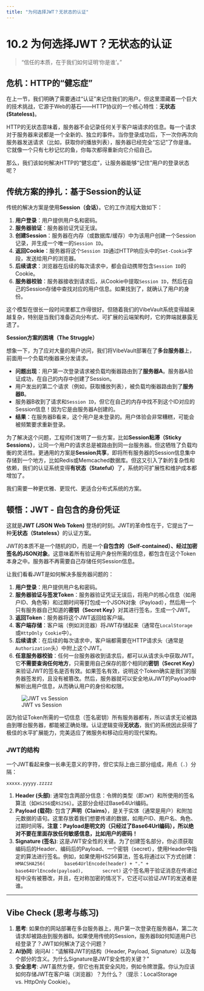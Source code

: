 ```yaml
---
title: "为何选择JWT？无状态的认证"
---
```


# 10.2 为何选择JWT？无状态的认证

> “信任的本质，在于我们如何证明‘你是谁’。”  

## 危机：HTTP的“健忘症”

在上一节，我们明确了需要通过“认证”来记住我们的用户。但这里潜藏着一个巨大的技术挑战，它源于Web的基石——HTTP协议的一个核心特性：**无状态 (Stateless)**。

HTTP的无状态意味着，服务器不会记录任何关于客户端请求的信息。每一个请求对于服务器来说都是一个全新的、独立的事件。当你登录成功后，下一次你再次向服务器发送请求（比如，获取你的播放列表），服务器已经完全“忘记”了你是谁。它就像一个只有七秒记忆的鱼，你每次都得重新向它介绍自己。

那么，我们该如何解决HTTP的“健忘症”，让服务器能够“记住”用户的登录状态呢？

## 传统方案的挣扎：基于Session的认证

传统的解决方案是使用**Session（会话）**。它的工作流程大致如下：

1.  **用户登录**：用户提供用户名和密码。
2.  **服务器验证**：服务器验证凭证无误。
3.  **创建Session**：服务器在内存（或数据库/缓存）中为该用户创建一个Session记录，并生成一个唯一的`Session ID`。
4.  **返回Cookie**：服务器将这个`Session ID`通过HTTP响应头中的`Set-Cookie`字段，发送给用户的浏览器。
5.  **后续请求**：浏览器在后续的每次请求中，都会自动携带包含`Session ID`的Cookie。
6.  **服务器校验**：服务器接收到请求后，从Cookie中提取`Session ID`，然后在自己的Session存储中查找对应的用户信息。如果找到了，就确认了用户的身份。

这个模型在很长一段时间里都工作得很好。但随着我们的VibeVault系统变得越来越复杂，特别是当我们准备迈向分布式、可扩展的云端架构时，它的弊端就暴露无遗了。

**Session方案的困境（The Struggle）**

想象一下，为了应对大量的用户访问，我们将VibeVault部署在了**多台服务器**上，前面用一个负载均衡器来分发请求。

*   **问题出现**：用户第一次登录请求被负载均衡器路由到了**服务器A**。服务器A验证成功，在自己的内存中创建了Session。
*   用户发出的第二个请求（例如，获取播放列表），被负载均衡器路由到了**服务器B**。
*   服务器B收到了请求和`Session ID`，但它在自己的内存中找不到这个ID对应的Session信息！因为它是由服务器A创建的。
*   **结果**：在服务器B看来，这个用户是未登录的。用户体验会非常糟糕，可能会被频繁要求重新登录。

为了解决这个问题，工程师们发明了一些方案，比如**Session粘滞（Sticky Sessions）**，让同一个用户的请求总是被路由到同一台服务器。但这牺牲了负载均衡的灵活性。更通用的方案是**Session共享**，即将所有服务器的Session信息集中存储到一个地方，比如Redis或Memcached数据库。但这又引入了新的复杂性和依赖，我们的认证系统变得**有状态（Stateful）**了，系统的可扩展性和维护成本都增加了。

我们需要一种更优雅、更现代、更适合分布式系统的方案。

## 顿悟：JWT - 自包含的身份凭证

这就是**JWT (JSON Web Token)** 登场的时刻。JWT的革命性在于，它提出了一种**无状态（Stateless）**的认证方案。

JWT的本质不是一个随机的ID，而是一个**自包含的（Self-contained）、经过加密签名的JSON对象**。这意味着所有验证用户身份所需的信息，都包含在这个Token本身之中。服务器不再需要自己存储任何Session信息。

让我们看看JWT是如何解决多服务器问题的：

1.  **用户登录**：用户提供用户名和密码。
2.  **服务器验证与签发Token**：服务器验证凭证无误后，将用户的核心信息（如用户ID、角色等）和过期时间等打包成一个JSON对象（Payload），然后用一个只有服务器自己知道的**密钥（Secret Key）**对其进行签名，生成一个JWT。
3.  **返回Token**：服务器将这个JWT返回给客户端。
4.  **客户端存储**：客户端（例如浏览器）将JWT存储起来（通常在`LocalStorage`或`HttpOnly Cookie`中）。
5.  **后续请求**：在后续的每次请求中，客户端都需要在HTTP请求头（通常是`Authorization`头）中附上这个JWT。
6.  **任意服务器校验**：任何一台服务器收到请求后，都可以从请求头中获取JWT。它**不需要查询任何地方**，只需要用自己保存的那个相同的**密钥（Secret Key）**来验证JWT的签名是否有效。如果签名有效，说明这个Token确实是我们的服务器签发的，且没有被篡改。然后，服务器就可以安全地从JWT的Payload中解析出用户信息，从而确认用户的身份和权限。

![JWT vs Session](https://i.imgur.com/7Q4V1iG.png)

因为验证Token所需的一切信息（签名密钥）所有服务器都有，所以请求无论被路由到哪台服务器，都能被正确处理。认证逻辑变得**无状态**，我们的系统因此获得了极佳的水平扩展能力，完美适应了微服务和移动应用的现代架构。

### JWT的结构

一个JWT看起来像一长串无意义的字符，但它实际上由三部分组成，用点（`.`）分隔：

`xxxxx.yyyyy.zzzzz`

1.  **Header (头部)**: 通常包含两部分信息：令牌的类型（即`JWT`）和所使用的签名算法（如`HS256`或`RS256`）。这部分会经过Base64Url编码。
2.  **Payload (载荷)**: 包含了**声明（Claims）**，是关于实体（通常是用户）和附加元数据的语句。这里存放着我们想要传递的数据，如用户ID、用户名、角色、过期时间等。**注意：Payload是明文的（只经过了Base64Url编码），所以绝对不要在里面存放任何敏感信息，比如用户的密码！**
3.  **Signature (签名)**: 这是JWT安全性的关键。为了创建签名部分，你必须获取编码后的Header、编码后的Payload、一个密钥（secret），使用Header中指定的算法进行签名。例如，如果使用HS256算法，签名将通过以下方式创建：
    ```
    HMACSHA256(
      base64UrlEncode(header) + "." +
      base64UrlEncode(payload),
      secret)
    ```
    这个签名用于验证消息在传递过程中没有被篡改，并且，在对称加密的情况下，它还可以验证JWT的发送者是谁。

---

## Vibe Check (思考与练习)

1.  **思考**: 如果你的网站部署在多台服务器上，用户第一次登录在服务器A，第二次请求却被路由到服务器B。如果使用传统的Session，服务器B如何知道用户已经登录了？JWT如何解决了这个问题？
2.  **AI协同**: 询问AI：“请解释JWT的结构（Header, Payload, Signature）以及每个部分的含义。为什么Signature是JWT安全性的关键？”
3.  **安全思考**: JWT虽然方便，但它也有其安全风险，例如令牌泄露。你认为应该如何存储JWT在客户端（浏览器）？为什么？（提示：LocalStorage vs. HttpOnly Cookie）。 